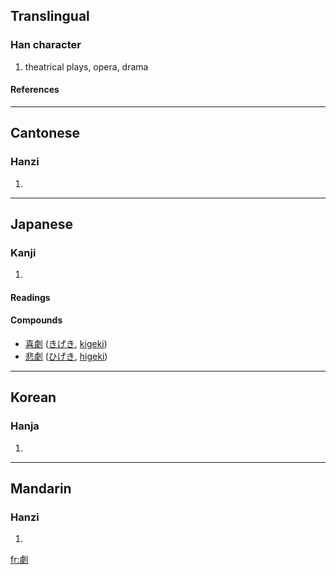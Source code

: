 {{see|剧}}

==Translingual==
===Han character===
{{Han char|rn=18|rad=刀|as=13|sn=15|four=2220<sub>0</sub>|canj=X卜人中弓 (XYOLN), 卜人中弓 (YOLN)}}
# theatrical plays, opera, drama
====References====
{{Han ref|kx=0144.340|dkj=02218|dj=0325.120|hdz=10358.030|uh=5287|ud=21127|bh=BC40|bd=48192}}
----
==Cantonese==
===Hanzi===
{{yue-hanzi|jyut=|y=kek6}}
# {{defn|Cantonese}}
----
== Japanese ==
===Kanji===
{{ja-kanji|grade=6|rs=刀13}}
# {{defn|Japanese}} 
====Readings====
{{ja-readings|on=[[げき]] ([[geki]]), [[けき]] ([[keki]]), [[ぎゃく]] ([[gyaku]])|kun=[[はげしい]] ([[hageshii]])}}

====Compounds====
*[[喜劇]] ([[きげき]], [[kigeki]])
*[[悲劇]] ([[ひげき]], [[higeki]])
----
==Korean==
===Hanja===
{{ko-hanja|hangeul=극|rv=geuk|mr=kŭk}}
# {{defn|Korean}}
----
==Mandarin==
===Hanzi===
{{cmn-hanzi|sim=剧|pin=[[jù]] (ju4)|wg=chü<sup>4</sup>}}
# {{defn|Mandarin}}

[[fr:劇]]